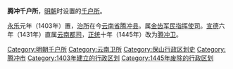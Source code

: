 '''腾冲千户所'''，[[明朝|明朝]]时设置的[[千户所|千户所]]。

[[永乐_(明朝)|永乐]]元年（1403年）置，[[治所|治所]]在今[[云南省|云南省]][[腾冲县|腾冲县]]。属[[金齿军民指挥使司|金齿军民指挥使司]]。[[宣德|宣德]]六年（1431年）直属[[云南都司|云南都司]]，[[正统_(年号)|正统]]十年（1445年）改为[[腾冲卫|腾冲卫]]。
{{明朝云南行政区划}}
{{明朝行政区划小作品}}
[[Category:明朝千户所|Category:明朝千户所]]
[[Category:云南卫所|Category:云南卫所]]
[[Category:保山行政区划史|Category:保山行政区划史]]
[[Category:腾冲市|Category:腾冲市]]
[[Category:1403年建立的行政区划|Category:1403年建立的行政区划]]
[[Category:1445年废除的行政区划|Category:1445年废除的行政区划]]